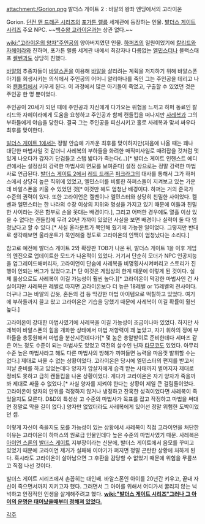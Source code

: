 attachment:/Gorion.png
발더스 게이트 2 : 바알의 왕좌 엔딩에서의 고라이온

Gorion. [[던전 앤 드래곤 시리즈]]의 [[포가튼 렐름]] 세계관에 등장하는 인물. [[발더스 게이트 시리즈]] 주요 NPC. ~~[[백수왕 고라이온]]과는 상관 없다.~~

[[wiki:"고라이온의 양자"주인공]]의 양아버지였던 인물. [[하퍼즈]]의 일원이었기에 [[칼리드]]와 [[자헤이라]]와 친하며, 포가튼 렐름 세계관 내에서 최강자나 다름없는 [[엘민스터]]나 블랙스태프 [[켈벤]]과도 상당히 친했다.

[[바알]]의 추종자들이 [[바알스폰]]을 이용해 [[바알]]을 살리려는 계획을 저지하기 위해 바알스폰 아기를 희생시키는 의식에서 주인공의 어머니 알리아나를 죽인 그는 주인공을 데리고 나와 [[캔들킵]]에서 키우게 된다. 이 과정에서 많은 아기들이 죽었고, 구출할 수 있었던 것은 주인공 한 명 뿐이었다.

주인공이 20세가 되던 때에 주인공과 자신에게 다가오는 위협을 느끼고 하퍼 동료인 칼리드와 자헤이라에게 도움을 요청하고 주인공과 함께 캔들킵을 떠나지만 [[사레복]]과 그의 부하들에게 야습을 당한다. 결국 그는 주인공을 피신시키고 홀로 사레복과 맞서 싸우다 최후를 맞이한다.

[[발더스 게이트 1]]에서는 정말 안습에 가까운 최후를 맞이하지만(처음에 나올 때는 꽤나 대단한 마법사일 것 같더니 사레복의 부하들을 화려한 매직미사일로 때려잡을 것처럼 멋있게 나오다가 갑자기 단검들고 스탭 밟다가 죽는다(...)[* 발더스 게이트 인핸스트 에디션에서는 설정상의 강력한 마법사의 면모를 보여준다] 설정 상으로는 정말 강력한 마법사로 언급된다. [[발더스 게이트 2]]에서 [[레드 드래곤]] [[퍼크라그]]의 대사를 통해서 그가 하퍼스에서 상당히 높은 직위에 있었고, 엘민스터를 비롯한 하퍼스들이 지켜보고 있는 가운데 바알스폰을 키울 수 있었던 것[* 이것만 해도 엄청난 배경이다. 하퍼는 거의 준국가 수준의 권력이 있다. 또한 고라이언은 켈벤이나 엘민스터와 상당히 친밀한 사이었다. 켈벤과 엘민스터는 한 나라의 수장 이상의 지위와 명성을 가지고 있기 때문에 이들과 친밀한 사이라는 것은 함부로 손을 못대는 배경이다.], 그리고 어떠한 경우에도 열흘 이상 있을 수 없다는 캔들킵에 무려 20년 가까이 있었던 사실을 보면 배경이나 실력이 둘 다 엄청났다고 할 수 있다.[* 사실 울라운트가 묵인해 줬기에 가능한 일이었다. 그렇지만 반대로 생각해보면 울라운트가 묵인해줄 정도로 고라이온의 인맥이 엄청났다는 소리다.]

참고로 예전에 발더스 게이트 2와 확장판 TOB가 나온 뒤, 발더스 게이트 1을 이후 게임의 엔진으로 업데이트한 모드가 나온적이 있었다. 거기서 단순히 모더가 NPC 인공지능을 업그레이드해버리자, 고라이언이 단숨에 사레복을 비명횡사시켜버리고 스토리가 진행이 안되는 버그가 있었다고.[* 단 이것은 게임상의 한계 때문에 이렇게 된 것이다. 실제 룰상으로도 사레복이 이길 가능성이 훨씬 높다.][* 고라이온이 막강한 마법사인 건 사실이지만 사레복은 레벨로 따지면 고라이온보다 더 높은 18레벨 or 15레벨의 전사이다. 더구나 그는 바알의 갑옷, 혼돈의 검 등 막강한 마법 아이템으로 떡칠하고 있었다. 여기에 부하들까지 끌고 왔고 고라이온은 기습을 당했기 때문에 사레복이 이길 확률이 훨씬 높다.]

고라이온이 강대한 마법사였기에 사레복을 이길 가능성이 조금이나마 있었다. 하지만 사레복이 바알스폰의 힘을 개화한 상태에서 마법 저항력이 꽤 높았고, 자기 휘하의 정예 부하들을 총동원해서 마법을 분산시킨데다가[* 몇 놈은 총알받이로 준비한데다 세마즈 같은 어느 정도 수준이 되는 마법사도 있었고 역전의 살수인 닌자 [[타모코]]도 있었다. 아무리 수준 높은 마법사라고 해도 다른 마법사의 방해가 끼여들면 능력을 마음껏 발휘할 수는 없다.] 제대로 싸울 수 없는 상황이었다. 고라이온은 당시에 엘민스터의 편지를 받고서 떠날 준비를 하고 있었는데다 양자가 암살자에게 습격 받는 사태까지 벌어지자 제대로 정비도 못하고 급히 캔들킵을 나온 상황이었다. 게다가 고라이온은 자기 양자가 죽을까봐 제대로 싸울 수 없었다.[* 사실 양자를 지켜야 한다는 상황이 제일 큰 걸림돌이었다. 고라이온이 양자의 안위를 걱정하지 않거나 냉정하고 잔혹한 성격이었다면 사레복이 죽었을지도 모른다. D&D의 특성상 고 수준의 마법사가 목표를 잡고 작정하고 마법을 써대면 정말로 막을 길이 없다.] 양자만 없었더라도 사레복에게 있어선 정말 위험한 도박이었던 셈.

이렇게 자신이 죽을지도 모를 가능성이 있는 상황에서 사레복이 직접 고라이언을 처단한 이유는 고라이온이 하퍼스의 원로급 인물인데다 높은 수준의 마법사였기 때문. 사레복은 [[아이언 스론]]의 [[발더스 게이트]] 지부장이라는 신분에, 발더스 게이트에서 음모를 꾸미고 있었기 때문에 고라이언 제거가 실패해 이야기가 퍼지면 정말 곤란한 상황에 처하게 된다. 혹시라도 고라이온이 살아남으면 그 후환을 감당할 수 없었기 때문에 위험을 무릎쓰고 직접 나선 것이다.

발더스 게이트 시리즈에서 손꼽히는 대인배. 바알스폰인 아이를 20년간 키우고, 끝내 자신이 죽으면서까지 지키고자 했다. 그러면서 그 아이를 위해서 어디가서 꿀리지 않는 넉넉하고 안정적인 인생을 살게해주려고 했다. '''[[wiki:"발더스 게이트 시리즈"그러나 그 아이의 운명은 태어났을때부터 정해져 있었다.]]'''

[[각주]]
